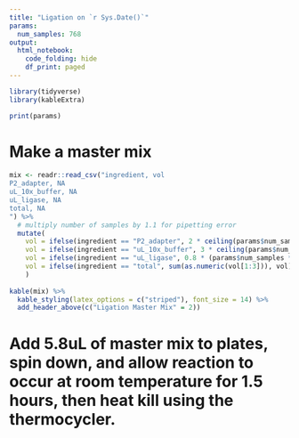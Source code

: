 ```yaml
---
title: "Ligation on `r Sys.Date()`"
params:
  num_samples: 768
output:
  html_notebook:
    code_folding: hide
    df_print: paged
---
```


```r
library(tidyverse)
library(kableExtra)

print(params)
```



# Make a master mix
```r
mix <- readr::read_csv("ingredient, vol
P2_adapter, NA
uL_10x_buffer, NA
uL_ligase, NA
total, NA
") %>% 
  # multiply number of samples by 1.1 for pipetting error
  mutate(
    vol = ifelse(ingredient == "P2_adapter", 2 * ceiling(params$num_samples * 1.1), vol),
    vol = ifelse(ingredient == "uL_10x_buffer", 3 * ceiling(params$num_samples * 1.1), vol),
    vol = ifelse(ingredient == "uL_ligase", 0.8 * (params$num_samples * 1.1), vol), 
    vol = ifelse(ingredient == "total", sum(as.numeric(vol[1:3])), vol)
    )
 
kable(mix) %>%
  kable_styling(latex_options = c("striped"), font_size = 14) %>%
  add_header_above(c("Ligation Master Mix" = 2))
```

# Add 5.8uL of master mix to plates, spin down, and allow reaction to occur at room temperature for 1.5 hours, then heat kill using the thermocycler.



